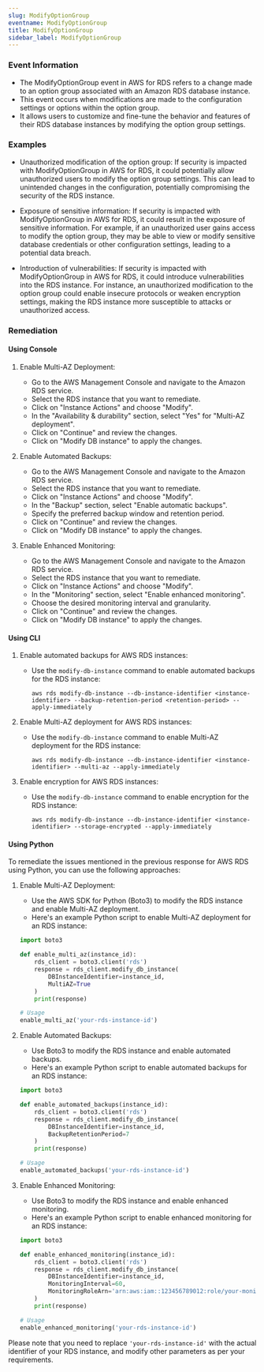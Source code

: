 ```yaml
--- 
slug: ModifyOptionGroup
eventname: ModifyOptionGroup
title: ModifyOptionGroup
sidebar_label: ModifyOptionGroup
---
```

                       
### Event Information

- The ModifyOptionGroup event in AWS for RDS refers to a change made to an option group associated with an Amazon RDS database instance.
- This event occurs when modifications are made to the configuration settings or options within the option group.
- It allows users to customize and fine-tune the behavior and features of their RDS database instances by modifying the option group settings.


### Examples

- Unauthorized modification of the option group: If security is impacted with ModifyOptionGroup in AWS for RDS, it could potentially allow unauthorized users to modify the option group settings. This can lead to unintended changes in the configuration, potentially compromising the security of the RDS instance.

- Exposure of sensitive information: If security is impacted with ModifyOptionGroup in AWS for RDS, it could result in the exposure of sensitive information. For example, if an unauthorized user gains access to modify the option group, they may be able to view or modify sensitive database credentials or other configuration settings, leading to a potential data breach.

- Introduction of vulnerabilities: If security is impacted with ModifyOptionGroup in AWS for RDS, it could introduce vulnerabilities into the RDS instance. For instance, an unauthorized modification to the option group could enable insecure protocols or weaken encryption settings, making the RDS instance more susceptible to attacks or unauthorized access.

### Remediation

#### Using Console

1. Enable Multi-AZ Deployment: 
   - Go to the AWS Management Console and navigate to the Amazon RDS service.
   - Select the RDS instance that you want to remediate.
   - Click on "Instance Actions" and choose "Modify".
   - In the "Availability & durability" section, select "Yes" for "Multi-AZ deployment".
   - Click on "Continue" and review the changes.
   - Click on "Modify DB instance" to apply the changes.

2. Enable Automated Backups: 
   - Go to the AWS Management Console and navigate to the Amazon RDS service.
   - Select the RDS instance that you want to remediate.
   - Click on "Instance Actions" and choose "Modify".
   - In the "Backup" section, select "Enable automatic backups".
   - Specify the preferred backup window and retention period.
   - Click on "Continue" and review the changes.
   - Click on "Modify DB instance" to apply the changes.

3. Enable Enhanced Monitoring: 
   - Go to the AWS Management Console and navigate to the Amazon RDS service.
   - Select the RDS instance that you want to remediate.
   - Click on "Instance Actions" and choose "Modify".
   - In the "Monitoring" section, select "Enable enhanced monitoring".
   - Choose the desired monitoring interval and granularity.
   - Click on "Continue" and review the changes.
   - Click on "Modify DB instance" to apply the changes.

#### Using CLI

1. Enable automated backups for AWS RDS instances:
   - Use the `modify-db-instance` command to enable automated backups for the RDS instance:
     ```
     aws rds modify-db-instance --db-instance-identifier <instance-identifier> --backup-retention-period <retention-period> --apply-immediately
     ```

2. Enable Multi-AZ deployment for AWS RDS instances:
   - Use the `modify-db-instance` command to enable Multi-AZ deployment for the RDS instance:
     ```
     aws rds modify-db-instance --db-instance-identifier <instance-identifier> --multi-az --apply-immediately
     ```

3. Enable encryption for AWS RDS instances:
   - Use the `modify-db-instance` command to enable encryption for the RDS instance:
     ```
     aws rds modify-db-instance --db-instance-identifier <instance-identifier> --storage-encrypted --apply-immediately
     ```

#### Using Python

To remediate the issues mentioned in the previous response for AWS RDS using Python, you can use the following approaches:

1. Enable Multi-AZ Deployment:
   - Use the AWS SDK for Python (Boto3) to modify the RDS instance and enable Multi-AZ deployment.
   - Here's an example Python script to enable Multi-AZ deployment for an RDS instance:

   ```python
   import boto3

   def enable_multi_az(instance_id):
       rds_client = boto3.client('rds')
       response = rds_client.modify_db_instance(
           DBInstanceIdentifier=instance_id,
           MultiAZ=True
       )
       print(response)

   # Usage
   enable_multi_az('your-rds-instance-id')
   ```

2. Enable Automated Backups:
   - Use Boto3 to modify the RDS instance and enable automated backups.
   - Here's an example Python script to enable automated backups for an RDS instance:

   ```python
   import boto3

   def enable_automated_backups(instance_id):
       rds_client = boto3.client('rds')
       response = rds_client.modify_db_instance(
           DBInstanceIdentifier=instance_id,
           BackupRetentionPeriod=7
       )
       print(response)

   # Usage
   enable_automated_backups('your-rds-instance-id')
   ```

3. Enable Enhanced Monitoring:
   - Use Boto3 to modify the RDS instance and enable enhanced monitoring.
   - Here's an example Python script to enable enhanced monitoring for an RDS instance:

   ```python
   import boto3

   def enable_enhanced_monitoring(instance_id):
       rds_client = boto3.client('rds')
       response = rds_client.modify_db_instance(
           DBInstanceIdentifier=instance_id,
           MonitoringInterval=60,
           MonitoringRoleArn='arn:aws:iam::123456789012:role/your-monitoring-role'
       )
       print(response)

   # Usage
   enable_enhanced_monitoring('your-rds-instance-id')
   ```

Please note that you need to replace `'your-rds-instance-id'` with the actual identifier of your RDS instance, and modify other parameters as per your requirements.


 